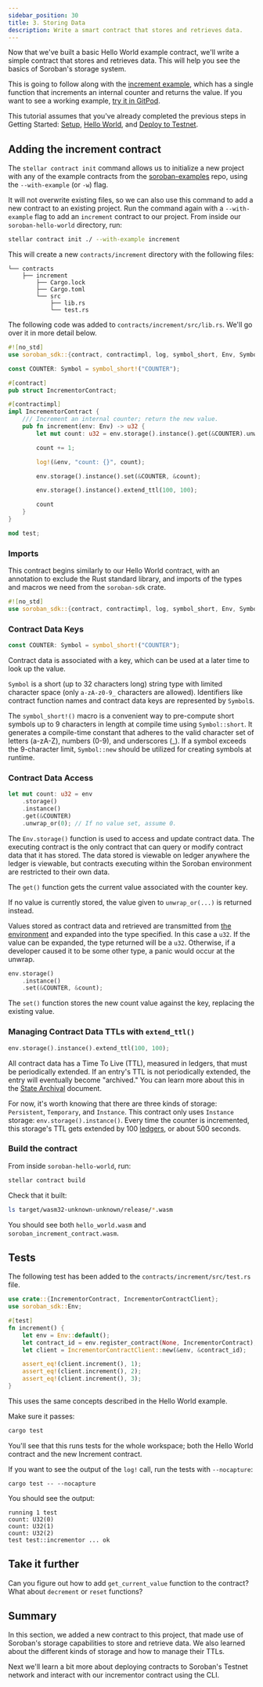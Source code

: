 ```yaml
---
sidebar_position: 30
title: 3. Storing Data
description: Write a smart contract that stores and retrieves data.
---
```


<head>
  <meta charSet="utf-8" />
  <meta
    property="og:title"
    content="Write a smart contract that stores and retrieves data."
  />
  <meta
    property="og:description"
    content="Write a simple contract that stores and retrieves data, reorganize your projects as a multi-contract project using Cargo Workspaces, and learn about different kinds of storage."
  />
</head>


Now that we've built a basic Hello World example contract, we'll write a simple contract that stores and retrieves data. This will help you see the basics of Soroban's storage system.

This is going to follow along with the [increment example](https://github.com/stellar/soroban-examples/tree/v20.2.0/increment), which has a single function that increments an internal counter and returns the value. If you want to see a working example, [try it in GitPod](https://gitpod.io/#https://github.com/stellar/soroban-examples/tree/v20.2.0).

This tutorial assumes that you've already completed the previous steps in Getting Started: [Setup](./setup.mdx), [Hello World](./hello-world.mdx), and [Deploy to Testnet](./deploy-to-testnet.mdx).

## Adding the increment contract

The `stellar contract init` command allows us to initialize a new project with any of the example contracts from the [soroban-examples](https://github.com/stellar/soroban-examples) repo, using the `--with-example` (or `-w`) flag.

It will not overwrite existing files, so we can also use this command to add a new contract to an existing project. Run the command again with a `--with-example` flag to add an `increment` contract to our project. From inside our `soroban-hello-world` directory, run:

```sh
stellar contract init ./ --with-example increment
```

This will create a new `contracts/increment` directory with the following files:

```
└── contracts
    ├── increment
        ├── Cargo.lock
        ├── Cargo.toml
        └── src
            ├── lib.rs
            └── test.rs
```

The following code was added to `contracts/increment/src/lib.rs`. We'll go over it in more detail below.

```rust
#![no_std]
use soroban_sdk::{contract, contractimpl, log, symbol_short, Env, Symbol};

const COUNTER: Symbol = symbol_short!("COUNTER");

#[contract]
pub struct IncrementorContract;

#[contractimpl]
impl IncrementorContract {
    /// Increment an internal counter; return the new value.
    pub fn increment(env: Env) -> u32 {
        let mut count: u32 = env.storage().instance().get(&COUNTER).unwrap_or(0);

        count += 1;

        log!(&env, "count: {}", count);

        env.storage().instance().set(&COUNTER, &count);

        env.storage().instance().extend_ttl(100, 100);

        count
    }
}

mod test;
```

### Imports

This contract begins similarly to our Hello World contract, with an annotation to exclude the Rust standard library, and imports of the types and macros we need from the `soroban-sdk` crate.

```rust title="contracts/increment/src/lib.rs"
#![no_std]
use soroban_sdk::{contract, contractimpl, log, symbol_short, Env, Symbol};
```

### Contract Data Keys

```rust
const COUNTER: Symbol = symbol_short!("COUNTER");
```

Contract data is associated with a key, which can be used at a later time to look up the value.

`Symbol` is a short (up to 32 characters long) string type with limited character space (only `a-zA-z0-9_` characters are allowed). Identifiers like contract function names and contract data keys are represented by `Symbol`s.

The `symbol_short!()` macro is a convenient way to pre-compute short symbols up to 9 characters in length at compile time using `Symbol::short`. It generates a compile-time constant that adheres to the valid character set of letters (a-zA-Z), numbers (0-9), and underscores (\_). If a symbol exceeds the 9-character limit, `Symbol::new` should be utilized for creating symbols at runtime.

### Contract Data Access

```rust
let mut count: u32 = env
    .storage()
    .instance()
    .get(&COUNTER)
    .unwrap_or(0); // If no value set, assume 0.
```

The `Env.storage()` function is used to access and update contract data. The executing contract is the only contract that can query or modify contract data that it has stored. The data stored is viewable on ledger anywhere the ledger is viewable, but contracts executing within the Soroban environment are restricted to their own data.

The `get()` function gets the current value associated with the counter key.

If no value is currently stored, the value given to `unwrap_or(...)` is returned instead.

Values stored as contract data and retrieved are transmitted from [the environment](../../learn/encyclopedia/contract-development/environment-concepts.mdx) and expanded into the type specified. In this case a `u32`. If the value can be expanded, the type returned will be a `u32`. Otherwise, if a developer caused it to be some other type, a panic would occur at the unwrap.

```rust
env.storage()
    .instance()
    .set(&COUNTER, &count);
```

The `set()` function stores the new count value against the key, replacing the existing value.

### Managing Contract Data TTLs with `extend_ttl()`

```rust
env.storage().instance().extend_ttl(100, 100);
```

All contract data has a Time To Live (TTL), measured in ledgers, that must be periodically extended. If an entry's TTL is not periodically extended, the entry will eventually become "archived." You can learn more about this in the [State Archival](../../learn/encyclopedia/storage/state-archival.mdx) document.

For now, it's worth knowing that there are three kinds of storage: `Persistent`, `Temporary`, and `Instance`. This contract only uses `Instance` storage: `env.storage().instance()`. Every time the counter is incremented, this storage's TTL gets extended by 100 [ledgers](https://developers.stellar.org/docs/fundamentals-and-concepts/stellar-data-structures/ledgers), or about 500 seconds.

### Build the contract

From inside `soroban-hello-world`, run:

```sh
stellar contract build
```

Check that it built:

```bash
ls target/wasm32-unknown-unknown/release/*.wasm
```

You should see both `hello_world.wasm` and `soroban_increment_contract.wasm`.

## Tests

The following test has been added to the `contracts/increment/src/test.rs` file.

```rust title="contracts/incrementor/src/test.rs"
use crate::{IncrementorContract, IncrementorContractClient};
use soroban_sdk::Env;

#[test]
fn increment() {
    let env = Env::default();
    let contract_id = env.register_contract(None, IncrementorContract);
    let client = IncrementorContractClient::new(&env, &contract_id);

    assert_eq!(client.increment(), 1);
    assert_eq!(client.increment(), 2);
    assert_eq!(client.increment(), 3);
}
```

This uses the same concepts described in the Hello World example.

Make sure it passes:

```sh
cargo test
```

You'll see that this runs tests for the whole workspace; both the Hello World contract and the new Increment contract.

If you want to see the output of the `log!` call, run the tests with `--nocapture`:

```
cargo test -- --nocapture
```

You should see the output:

```
running 1 test
count: U32(0)
count: U32(1)
count: U32(2)
test test::incrementor ... ok
```

## Take it further

Can you figure out how to add `get_current_value` function to the contract? What about `decrement` or `reset` functions?

## Summary

In this section, we added a new contract to this project, that made use of Soroban's storage capabilities to store and retrieve data. We also learned about the different kinds of storage and how to manage their TTLs.

Next we'll learn a bit more about deploying contracts to Soroban's Testnet network and interact with our incrementor contract using the CLI.
